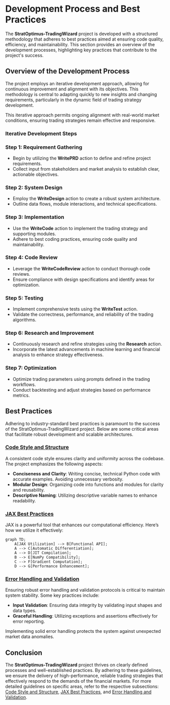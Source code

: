 
# Development Process and Best Practices

The **StratOptimus-TradingWizard** project is developed with a structured methodology that adheres to best practices aimed at ensuring code quality, efficiency, and maintainability. This section provides an overview of the development processes, highlighting key practices that contribute to the project's success.

## Overview of the Development Process

The project employs an iterative development approach, allowing for continuous improvement and alignment with its objectives. This methodology is central to adapting quickly to new insights and changing requirements, particularly in the dynamic field of trading strategy development.

<Callout type="info">
This iterative approach permits ongoing alignment with real-world market conditions, ensuring trading strategies remain effective and responsive.
</Callout>

### Iterative Development Steps

<Steps>

### Step 1: Requirement Gathering

- Begin by utilizing the **WritePRD** action to define and refine project requirements.
- Collect input from stakeholders and market analysis to establish clear, actionable objectives.

### Step 2: System Design

- Employ the **WriteDesign** action to create a robust system architecture.
- Outline data flows, module interactions, and technical specifications.

### Step 3: Implementation

- Use the **WriteCode** action to implement the trading strategy and supporting modules.
- Adhere to best coding practices, ensuring code quality and maintainability.

### Step 4: Code Review

- Leverage the **WriteCodeReview** action to conduct thorough code reviews.
- Ensure compliance with design specifications and identify areas for optimization.

### Step 5: Testing

- Implement comprehensive tests using the **WriteTest** action.
- Validate the correctness, performance, and reliability of the trading algorithms.

### Step 6: Research and Improvement

- Continuously research and refine strategies using the **Research** action.
- Incorporate the latest advancements in machine learning and financial analysis to enhance strategy effectiveness.

### Step 7: Optimization

- Optimize trading parameters using prompts defined in the trading workflows.
- Conduct backtesting and adjust strategies based on performance metrics.

</Steps>

## Best Practices

Adhering to industry-standard best practices is paramount to the success of the StratOptimus-TradingWizard project. Below are some critical areas that facilitate robust development and scalable architectures.

### [Code Style and Structure](/development-process-best-practices/code-style-structure)

A consistent code style ensures clarity and uniformity across the codebase. The project emphasizes the following aspects:

- **Conciseness and Clarity**: Writing concise, technical Python code with accurate examples. Avoiding unnecessary verbosity.
- **Modular Design**: Organizing code into functions and modules for clarity and reusability.
- **Descriptive Naming**: Utilizing descriptive variable names to enhance readability.

### [JAX Best Practices](/development-process-best-practices/jax-best-practices)

JAX is a powerful tool that enhances our computational efficiency. Here’s how we utilize it effectively:

```mermaid
graph TD;
    A[JAX Utilization] --> B[Functional API];
    A --> C[Automatic Differentiation];
    A --> D[JIT Compilation];
    B --> E[NumPy Compatibility];
    C --> F[Gradient Computation];
    D --> G[Performance Enhancement];
```

### [Error Handling and Validation](/development-process-best-practices/error-handling-validation)

Ensuring robust error handling and validation protocols is critical to maintain system stability. Some key practices include:

- **Input Validation**: Ensuring data integrity by validating input shapes and data types.
- **Graceful Handling**: Utilizing exceptions and assertions effectively for error reporting.

<Callout type="warning">
Implementing solid error handling protects the system against unexpected market data anomalies.
</Callout>

## Conclusion

The **StratOptimus-TradingWizard** project thrives on clearly defined processes and well-established practices. By adhering to these guidelines, we ensure the delivery of high-performance, reliable trading strategies that effectively respond to the demands of the financial markets. For more detailed guidelines on specific areas, refer to the respective subsections: [Code Style and Structure](/development-process-best-practices/code-style-structure), [JAX Best Practices](/development-process-best-practices/jax-best-practices), and [Error Handling and Validation](/development-process-best-practices/error-handling-validation).